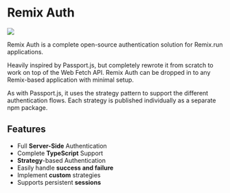 # Remix Auth

![](https://raw.githubusercontent.com/sergiodxa/remix-auth/main/assets/header.png)

Remix Auth is a complete open-source authentication solution for Remix.run applications.

Heavily inspired by Passport.js, but completely rewrote it from scratch to work on top of the Web Fetch API. Remix Auth can be dropped in to any Remix-based application with minimal setup.

As with Passport.js, it uses the strategy pattern to support the different authentication flows. Each strategy is published individually as a separate npm package.

## Features

- Full **Server-Side** Authentication
- Complete **TypeScript** Support
- **Strategy**-based Authentication
- Easily handle **success and failure**
- Implement **custom** strategies
- Supports persistent **sessions**
